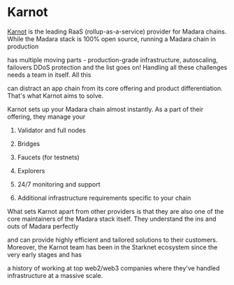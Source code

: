 # Karnot

[Karnot](https://karnot.xyz) is the leading RaaS (rollup-as-a-service) provider for Madara chains. While the Madara stack is 100% open source, running a Madara chain in production

has multiple moving parts - production-grade infrastructure, autoscaling, failovers DDoS protection and the list goes on! Handling all these challenges needs a team in itself. All this

can distract an app chain from its core offering and product differentiation. That's what Karnot aims to solve.

Karnot sets up your Madara chain almost instantly. As a part of their offering, they manage your

1. Validator and full nodes

2. Bridges

3. Faucets (for testnets)

4. Explorers

5. 24/7 monitoring and support

6. Additional infrastructure requirements specific to your chain

What sets Karnot apart from other providers is that they are also one of the core maintainers of the Madara stack itself. They understand the ins and outs of Madara perfectly

and can provide highly efficient and tailored solutions to their customers. Moreover, the Karnot team has been in the Starknet ecosystem since the very early stages and has

a history of working at top web2/web3 companies where they've handled infrastructure at a massive scale.
